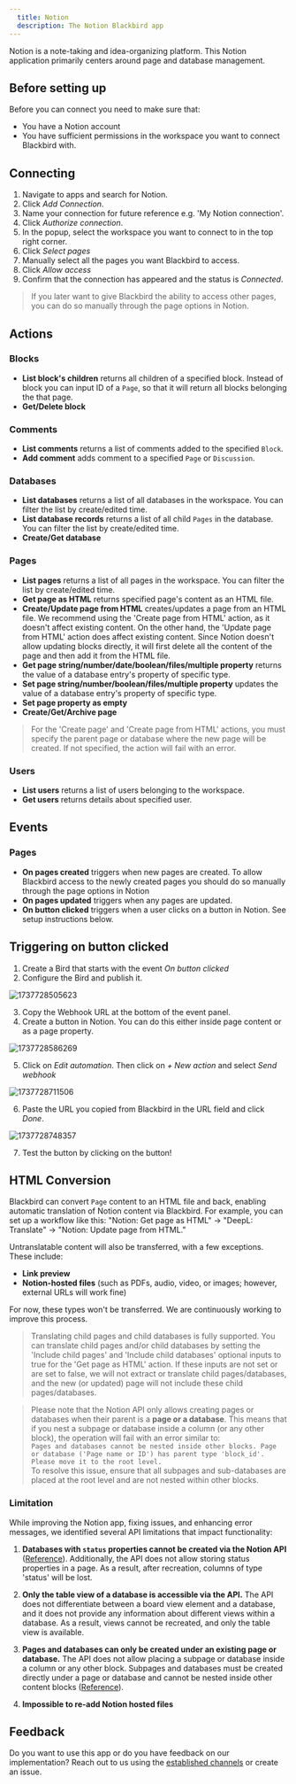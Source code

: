 ```yaml
---
  title: Notion
  description: The Notion Blackbird app
---
```


<LinkCard title="View on Github" target="_blank" href="https://github.com/bb-io/Notion" icon="github" />
 
  
Notion is a note-taking and idea-organizing platform. This Notion application primarily centers around page and database management.  
  
 ## Before setting up
 Before you can connect you need to make sure that:
 - You have a Notion account
 - You have sufficient permissions in the workspace you want to connect Blackbird with.
 
## Connecting  
  
1. Navigate to apps and search for Notion. 
2. Click _Add Connection_.  
3. Name your connection for future reference e.g. 'My Notion connection'.  
4. Click _Authorize connection_.
5. In the popup, select the workspace you want to connect to in the top right corner.
6. Click _Select pages_
7. Manually select all the pages you want Blackbird to access.
8. Click _Allow access_
9. Confirm that the connection has appeared and the status is _Connected_.  
  
> If you later want to give Blackbird the ability to access other pages, you can do so manually through the page options in Notion.

## Actions  
  
### Blocks  
  
- **List block's children** returns all children of a specified block. Instead of block you can input ID of a `Page`, so that it will return all blocks belonging the that page.  
- **Get/Delete block** 

### Comments

- **List comments** returns a list of comments added to the specified `Block`.
- **Add comment** adds comment to a specified `Page` or `Discussion`.

### Databases

- **List databases** returns a list of all databases in the workspace. You can filter the list by create/edited time.
- **List database records** returns a list of all child `Pages` in the database. You can filter the list by create/edited time. 
- **Create/Get database**

### Pages

- **List pages** returns a list of all pages in the workspace. You can filter the list by create/edited time.
- **Get page as HTML** returns specified page's content as an HTML file.
- **Create/Update page from HTML** creates/updates a page from an HTML file. We recommend using the 'Create page from HTML' action, as it doesn't affect existing content. On the other hand, the 'Update page from HTML' action does affect existing content. Since Notion doesn't allow updating blocks directly, it will first delete all the content of the page and then add it from the HTML file.
- **Get page string/number/date/boolean/files/multiple property** returns the value of a database entry's property of specific type.
- **Set page string/number/boolean/files/multiple property** updates the value of a database entry's property of specific type.
- **Set page property as empty**
- **Create/Get/Archive page**

> For the 'Create page' and 'Create page from HTML' actions, you must specify the parent page or database where the new page will be created. If not specified, the action will fail with an error.

### Users

- **List users** returns a list of users belonging to the workspace.
- **Get users** returns details about specified user.

## Events

### Pages

- **On pages created** triggers when new pages are created. To allow Blackbird access to the newly created pages you should do so manually through the page options in Notion
- **On pages updated** triggers when any pages are updated.
- **On button clicked** triggers when a user clicks on a button in Notion. See setup instructions below.

## Triggering on button clicked

1. Create a Bird that starts with the event *On button clicked*
2. Configure the Bird and publish it.

![1737728505623](https://raw.githubusercontent.com/bb-io/Notion/main/image/README/1737728505623.png)

3. Copy the Webhook URL at the bottom of the event panel.
4. Create a button in Notion. You can do this either inside page content or as a page property.

![1737728586269](https://raw.githubusercontent.com/bb-io/Notion/main/image/README/1737728586269.png)

5. Click on *Edit automation*. Then click on *+ New action* and select *Send webhook*

![1737728711506](https://raw.githubusercontent.com/bb-io/Notion/main/image/README/1737728711506.png)

6. Paste the URL you copied from Blackbird in the URL field and click *Done*.

![1737728748357](https://raw.githubusercontent.com/bb-io/Notion/main/image/README/1737728748357.png)

7. Test the button by clicking on the button!

## HTML Conversion

Blackbird can convert `Page` content to an HTML file and back, enabling automatic translation of Notion content via Blackbird. For example, you can set up a workflow like this: "Notion: Get page as HTML" → "DeepL: Translate" → "Notion: Update page from HTML."

Untranslatable content will also be transferred, with a few exceptions. These include:

- **Link preview**
- **Notion-hosted files** (such as PDFs, audio, video, or images; however, external URLs will work fine)

For now, these types won't be transferred. We are continuously working to improve this process.

> Translating child pages and child databases is fully supported. You can translate child pages and/or child databases by setting the 'Include child pages' and 'Include child databases' optional inputs to true for the 'Get page as HTML' action. If these inputs are not set or are set to false, we will not extract or translate child pages/databases, and the new (or updated) page will not include these child pages/databases.

> Please note that the Notion API only allows creating pages or databases when their parent is a **page or a database**. This means that if you nest a subpage or database inside a column (or any other block), the operation will fail with an error similar to:  
> `Pages and databases cannot be nested inside other blocks. Page or database ('Page name or ID') has parent type 'block_id'. Please move it to the root level.`  
> To resolve this issue, ensure that all subpages and sub-databases are placed at the root level and are not nested within other blocks.

### Limitation

While improving the Notion app, fixing issues, and enhancing error messages, we identified several API limitations that impact functionality:

1. **Databases with `status` properties cannot be created via the Notion API** ([Reference](https://developers.notion.com/reference/create-a-database)). Additionally, the API does not allow storing status properties in a page. As a result, after recreation, columns of type 'status' will be lost.

2. **Only the table view of a database is accessible via the API.** The API does not differentiate between a board view element and a database, and it does not provide any information about different views within a database. As a result, views cannot be recreated, and only the table view is available.

3. **Pages and databases can only be created under an existing page or database.** The API does not allow placing a subpage or database inside a column or any other block. Subpages and databases must be created directly under a page or database and cannot be nested inside other content blocks ([Reference](https://developers.notion.com/reference/post-page)).

4. **Impossible to re-add Notion hosted files**

## Feedback  
  
Do you want to use this app or do you have feedback on our implementation? Reach out to us using the [established channels](https://www.blackbird.io/) or create an issue.
  
